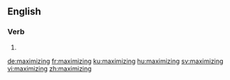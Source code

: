 ==English==

===Verb===
{{head|en|present participle}}

# {{present participle of|maximize|lang=en}}

[[de:maximizing]]
[[fr:maximizing]]
[[ku:maximizing]]
[[hu:maximizing]]
[[sv:maximizing]]
[[vi:maximizing]]
[[zh:maximizing]]